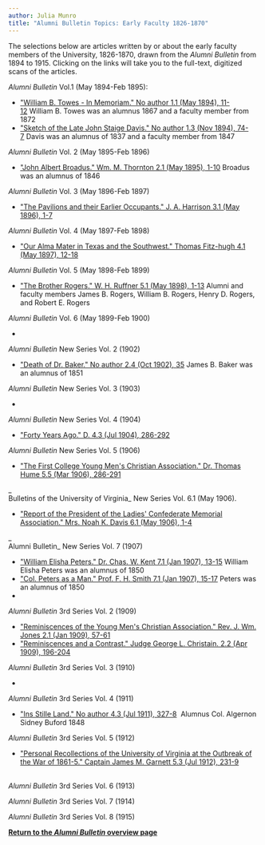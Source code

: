 ```yaml
---
author: Julia Munro
title: "Alumni Bulletin Topics: Early Faculty 1826-1870"
---
```

The selections below are articles written by or about the early faculty members of the University, 1826-1870, drawn from the _Alumni Bulletin_ from 1894 to 1915. Clicking on the links will take you to the full-text, digitized scans of the articles.

_Alumni Bulletin_ Vol.1 (May 1894-Feb 1895):

*   ["William B. Towes - In Memoriam." No author 1.1 (May 1894), 11-12](https://babel.hathitrust.org/cgi/pt?id=njp.32101057509737;view=1up;seq=27 "William B. Towes") William B. Towes was an alumnus 1867 and a faculty member from 1872
*   ["Sketch of the Late John Staige Davis." No author 1.3 (Nov 1894), 74-7](https://babel.hathitrust.org/cgi/pt?id=njp.32101057509737;view=2up;seq=108;size=125 "John Staige Davis") Davis was an alumnus of 1837 and a faculty member from 1847

_Alumni Bulletin_ Vol. 2 (May 1895-Feb 1896)

*   ["John Albert Broadus." Wm. M. Thornton 2.1 (May 1895), 1-10](https://babel.hathitrust.org/cgi/pt?id=njp.32101057509737;view=2up;seq=154;size=125 "Broadus") Broadus was an alumnus of 1846 

_Alumni Bulletin_ Vol. 3 (May 1896-Feb 1897)

*   ["The Pavilions and their Earlier Occupants." J. A. Harrison 3.1 (May 1896), 1-7](https://babel.hathitrust.org/cgi/pt?id=njp.32101057509737;view=2up;seq=310;size=125 "Pavilions and their Earlier Occupants")

_Alumni Bulletin_ Vol. 4 (May 1897-Feb 1898)

*   ["Our Alma Mater in Texas and the Southwest." Thomas Fitz-hugh 4.1 (May 1897), 12-18](https://babel.hathitrust.org/cgi/pt?id=njp.32101057509737;view=2up;seq=436;size=125 "Thomas Fitz-hugh")

_Alumni Bulletin_ Vol. 5 (May 1898-Feb 1899)

*   ["The Brother Rogers." W. H. Ruffner 5.1 (May 1898), 1-13](https://babel.hathitrust.org/cgi/pt?id=njp.32101057509745;view=2up;seq=8;size=125 "The Brothers Rogers") Alumni and faculty members James B. Rogers, William B. Rogers, Henry D. Rogers, and Robert E. Rogers

_Alumni Bulletin_ Vol. 6 (May 1899-Feb 1900)

*    [](https://babel.hathitrust.org/cgi/pt?id=njp.32101057509745;view=2up;seq=300;size=125 "Wm. W. Old")

_Alumni Bulletin_ New Series Vol. 2 (1902) 

*   ["Death of Dr. Baker." No author 2.4 (Oct 1902), 35](https://babel.hathitrust.org/cgi/pt?id=njp.32101057509752;view=2up;seq=150 "Death of Dr. Baker") James B. Baker was an alumnus of 1851

_Alumni Bulletin_ New Series Vol. 3 (1903)

*    [](https://babel.hathitrust.org/cgi/pt?id=njp.32101057509760;view=2up;seq=40 "James B. Baker")

_Alumni Bulletin_ New Series Vol. 4 (1904)

*   ["Forty Years Ago." D. 4.3 (Jul 1904), 286-292](https://babel.hathitrust.org/cgi/pt?id=uva.x000536012;view=2up;seq=316 "Forty Years Ago") 

_Alumni Bulletin_ New Series Vol. 5 (1906)

*   ["The First College Young Men's Christian Association." Dr. Thomas Hume 5.5 (Mar 1906), 286-291](https://babel.hathitrust.org/cgi/pt?id=uva.x000536012;view=2up;seq=672;size=125 "Dr. Thomas Hume")

_  
Bulletins of the University of Virginia_ New Series Vol. 6.1 (May 1906). 

*   ["Report of the President of the Ladies' Confederate Memorial Association." Mrs. Noah K. Davis 6.1 (May 1906), 1-4]("Report%20of%20the%20President%20of%20the%20Ladies'%20Confederate%20Memorial%20Association."%20Mrs.%20Noah%20K.%20Davis.%20pp.1-4%20 "Report of the President of the Ladies' Confederate Memorial Association") 

_  
Alumni Bulletin_ New Series Vol. 7 (1907)

*   ["William Elisha Peters." Dr. Chas. W. Kent 7.1 (Jan 1907), 13-15](https://babel.hathitrust.org/cgi/pt?id=uva.x004726221;view=2up;seq=22;size=125 "William Elisha Peters") William Elisha Peters was an alumnus of 1850
*   ["Col. Peters as a Man." Prof. F. H. Smith 7.1 (Jan 1907), 15-17](https://babel.hathitrust.org/cgi/pt?id=uva.x004726221;view=2up;seq=24;size=125 "Col. Peters as a Man") Peters was an alumnus of 1850 
*   [](https://babel.hathitrust.org/cgi/pt?id=uva.x004726221;view=2up;seq=228;size=125 "Alumni Notes")

_Alumni Bulletin_ 3rd Series Vol. 2 (1909)

*   ["Reminiscences of the Young Men's Christian Association." Rev. J. Wm. Jones 2.1 (Jan 1909), 57-61](https://babel.hathitrust.org/cgi/pt?id=uva.x004726222;view=2up;seq=66 "Reminiscences of the Young Men's Christian Association")
*   ["Reminiscences and a Contrast." Judge George L. Christain. 2.2 (Apr 1909), 196-204](https://babel.hathitrust.org/cgi/pt?id=uva.x004726222;view=2up;seq=212;size=125 "Reminiscences and a Contrast")

_Alumni Bulletin_ 3rd Series Vol. 3 (1910)

*    [](https://babel.hathitrust.org/cgi/pt?id=njp.32101057509828;view=2up;seq=84;size=125 "Genearl Turner Ashby")

_Alumni Bulletin_ 3rd Series Vol. 4 (1911)

*   ["Ins Stille Land." No author 4.3 (Jul 1911), 327-8](https://babel.hathitrust.org/cgi/pt?id=njp.32101057509836;view=2up;seq=274;size=125 "Founders' Day Statement")  Alumnus Col. Algernon Sidney Buford 1848

_Alumni Bulletin_ 3rd Series Vol. 5 (1912)

*   ["Personal Recollections of the University of Virginia at the Outbreak of the War of 1861-5." Captain James M. Garnett 5.3 (Jul 1912), 231-9](https://babel.hathitrust.org/cgi/pt?id=uva.x001139331;view=2up;seq=356;size=125 "Personal Recollections of the University of Virginia at the Outbreak of the War of 1861-5")  
     

_Alumni Bulletin_ 3rd Series Vol. 6 (1913)

_Alumni Bulletin_ 3rd Series Vol. 7 (1914)

_Alumni Bulletin_ 3rd Series Vol. 8 (1915)

**[Return to the _Alumni Bulletin_ overview page](http://juel.iath.virginia.edu/node/723#overlay-context=resources "Alumni Bulletin")**